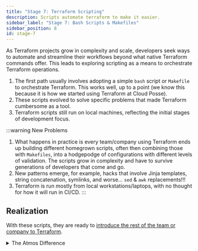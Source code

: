 ```yaml
---
title: "Stage 7: Terraform Scripting"
description: Scripts automate terraform to make it easier.
sidebar_label: "Stage 7: Bash Scripts & Makefiles"
sidebar_position: 8
id: stage-7
---
```


<Intro>
As Terraform projects grow in complexity and scale, developers seek ways to automate and streamline their workflows beyond what native Terraform commands offer. This leads to exploring scripting as a means to orchestrate Terraform operations.
</Intro>

1. The first path usually involves adopting a simple `bash` script or `Makefile` to orchestrate Terraform. This works well, up to a point (we know this because it is how we started using Terraform at Cloud Posse).
2. These scripts evolved to solve specific problems that made Terraform cumbersome as a tool.
3. Terraform scripts still run on local machines, reflecting the initial stages of development focus.

:::warning New Problems
1. What happens in practice is every team/company using Terraform ends up building different homegrown scripts,
   often then combining those with `Makefiles`, into a hodgepodge of configurations with different levels of validation.
   The scripts grow in complexity and have to survive generations of developers that come and go.
2. New patterns emerge, for example, hacks that involve Jinja templates, string concatenation, symlinks, and worse...
   `sed` & `awk` replacements!!!
3. Terraform is run mostly from local workstations/laptops, with no thought for how it will run in CI/CD.
:::

## Realization

With these scripts, they are ready to [introduce the rest of the team or company to Terraform](/introduction/why-atmos/stage-8).

<details>
<summary>The Atmos Difference</summary>

### No More Homegrown Scripts

When you use Atmos, you eliminate the need for rampant scripting that is constantly breaking, never tested, poorly parameterized and seldom validated. Instead of relying on scripts that vary between companies and teams, Atmos provides a [purpose-built tool designed for Terraform]( /core-concepts/components/terraform). It introduces a framework that ensures all your Terraform code and configurations are consistently organized and validated, reducing sprawl and inconsistency across the enterprise.

### Standardized Framework & Best Practices

The issue with using scripts is the lack of a framework and standardization, leading to chaotic and inconsistent practices.
Unlike many DevOps teams that reinvent the wheel, Atmos provides a validated, thoroughly documented framework, ensuring all
your developers are on the same page.

### Terraform Runs Natively with CI/CD

Atmos comes with [native support for multiple CI/CD platforms](/integrations), including [GitHub Actions](/integrations/github-actions),
[Spacelift](/integrations/spacelift), and [Atlantis](/integrations/atlantis).

This means you no longer need to run your workflows on your laptop, enabling anyone to contribute to infrastructure
just like they do with application development.

### Stop Generating Terraform Code from Templates

The main reason teams resort to using Jinja templates is due to perceived limitations with Terraform itself.
However, these limitations stem from the architecture, design, and use of Terraform. With Atmos, you no longer need to generate your Terraform code. Instead, you can use native Terraform code the way it was meant to be used, building more reusable and easier-to-test Terraform root modules.

<Link
    to="/introduction/why-atmos/nirvana"
    className="button button--lg button--primary">
    Try Atmos!
</Link>
</details>
